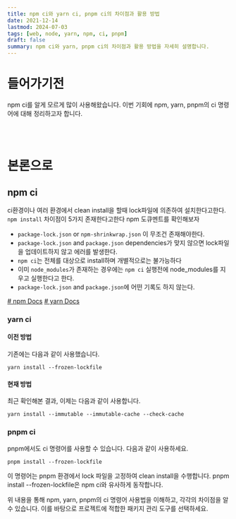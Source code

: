 ```yaml
---
title: npm ci와 yarn ci, pnpm ci의 차이점과 활용 방법
date: 2021-12-14
lastmod: 2024-07-03
tags: [web, node, yarn, npm, ci, pnpm]
draft: false
summary: npm ci와 yarn, pnpm ci의 차이점과 활용 방법을 자세히 설명합니다.
---
```


# 들어가기전

npm ci를 알게 모르게 많이 사용해왔습니다. 이번 기회에 npm, yarn, pnpm의 ci 명령어에 대해 정리하고자 합니다.

<br />
<br />

# 본론으로

## npm ci

ci환경이나 여러 환경에서 clean install을 할때 lock파일에 의존하여 설치한다고한다.
`npm install` 차이점이 5가지 존재한다고한다 npm 도큐멘트를 확인해보자

- `package-lock.json` or `npm-shrinkwrap.json` 이 무조건 존재해야한다.
- `package-lock.json` and `package.json` dependencies가 맞지 않으면 lock파일을 업데이트하지 않고 에러를 발생한다.
- `npm ci`는 전체를 대상으로 install하며 개별적으로는 불가능하다
- 이미 `node_modules`가 존재하는 경우에는 `npm ci` 실행전에 node_modules를 지우고 실행한다고 한다.
- `package-lock.json` and `package.json`에 어떤 기록도 하지 않는다.

[# npm Docs](https://docs.npmjs.com/cli/v8/commands/npm-ci) [# yarn Docs](https://yarnpkg.com/cli/install)

### yarn ci

#### 이전 방법

기존에는 다음과 같이 사용했습니다.

```node
yarn install --frozen-lockfile
```

#### 현재 방법

최근 확인해본 결과, 이제는 다음과 같이 사용합니다.

```node
yarn install --immutable --immutable-cache --check-cache
```

### pnpm ci

pnpm에서도 ci 명령어를 사용할 수 있습니다. 다음과 같이 사용하세요.

```node
pnpm install --frozen-lockfile
```

이 명령어는 pnpm 환경에서 lock 파일을 고정하여 clean install을 수행합니다. pnpm install --frozen-lockfile은 npm ci와 유사하게 동작합니다.

위 내용을 통해 npm, yarn, pnpm의 ci 명령어 사용법을 이해하고, 각각의 차이점을 알 수 있습니다. 이를 바탕으로 프로젝트에 적합한 패키지 관리 도구를 선택하세요.
